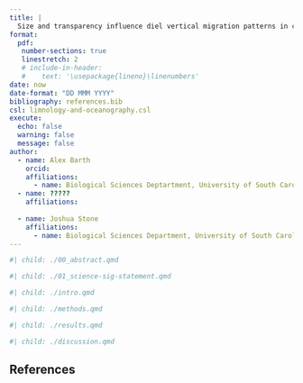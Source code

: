 ```yaml
---
title: |
  Size and transparency influence diel vertical migration patterns in copepods.
format:
  pdf:
   number-sections: true
   linestretch: 2
   # include-in-header: 
   #    text: '\usepackage{lineno}\linenumbers'
date: now
date-format: "DD MMM YYYY"
bibliography: references.bib
csl: limnology-and-oceanography.csl
execute:
  echo: false
  warning: false
  message: false
author:
  - name: Alex Barth
    orcid: 
    affiliations:
      - name: Biological Sciences Deptartment, University of South Carolina
  - name: ?????
    affiliations:
      
  - name: Joshua Stone
    affiliations:
      - name: Biological Sciences Department, University of South Carolina
---
```


```r
#| child: ./00_abstract.qmd
```


```r
#| child: ./01_science-sig-statement.qmd
```


```r
#| child: ./intro.qmd
```

```r
#| child: ./methods.qmd
```

```r
#| child: ./results.qmd
```

```r
#| child: ./discussion.qmd
```


## References{#sec-references}
